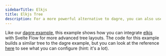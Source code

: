 ```yaml
---
sidebarTitle: Elkjs
title: Elkjs Tree
description: For a more powerful alternative to dagre, you can also use elkjs to layout your graphs
---
```



Like our [dagre example](examples/layout/dagre), this example shows how you can integrate [elkjs](https://github.com/kieler/elkjs) with Svelte Flow for more advanced tree layouts. The code for this example builds a similar tree to the dagre example, but you can look at the reference [here](https://www.eclipse.org/elk/reference.html) to see what you can configure (hint: it's a lot).

<RemoteCodeViewer
  route="examples/layout/elkjs"
  framework="svelte"
  activeFile="Flow.svelte"
/>
